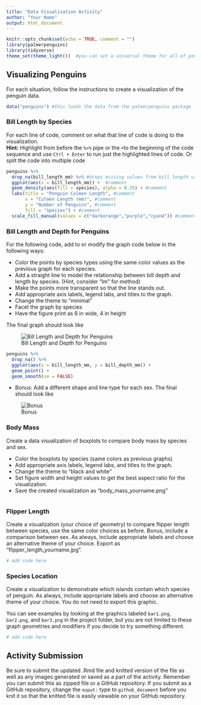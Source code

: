 ---
title: "Data Visualization Activity"
author: "Your Name"
output: html_document
---

```{r setup, include = FALSE}
knitr::opts_chunk$set(echo = TRUE, comment = "")
library(palmerpenguins)
library(tidyverse)
theme_set(theme_light())  #you can set a universal theme for all of your visualizations here using either a pre-built theme, like theme_light() or by using theme() to set your own specifications
```


## Visualizing Penguins
For each situation, follow the instructions to create a visualization of the penguin data.


```{r}
data("penguins") #this loads the data from the palmerpenguins package
```



### Bill Length by Species
For each line of code, comment on what that line of code is doing to the visualization.   
**Hint:** Highlight from before the `%>%` pipe or the `+`to the beginning of the code sequence and use `Ctrl + Enter` to run just the highlighted lines of code. Or split the code into multiple code 

```{r}
penguins %>% 
  drop_na(bill_length_mm) %>% #drops missing values from bill length variable
  ggplot(aes(x = bill_length_mm)) +  #comment
  geom_density(aes(fill = species), alpha = 0.35) + #comment
  labs(title = "Penguin Culmen Length", #comment
       x = "Culmen Length (mm)", #comment
       y = "Number of Penguins", #comment
       fill = "Species") + #comment
  scale_fill_manual(values = c("darkorange","purple","cyan4")) #comment
```


### Bill Length and Depth for Penguins
For the following code, add to or modify the graph code below in the following ways:  

- Color the points by species types using the same color values as the previous graph for each species.  
- Add a straight line to model the relationship between bill depth and length by species. (Hint, consider "lm" for method)    
- Make the points more transparent so that the line stands out.  
- Add appropriate axis labels, legend labs, and titles to the graph.  
- Change the theme to "minimal"
- Facet the graph by species
- Have the figure print as 6 in wide, 4 in height

The final graph should look like  

![Bill Length and Depth for Penguins](length_depth.png)    


```{r}
penguins %>% 
  drop_na() %>% 
  ggplot(aes(x = bill_length_mm, y = bill_depth_mm)) +
  geom_point() +
  geom_smooth(se = FALSE)
```



- Bonus: Add a different shape and line type for each sex.  The final should look like  

![Bonus](bonus_length_depth.png)  



### Body Mass

Create a data visualization of boxplots to compare body mass by species and sex.  

- Color the boxplots by species (same colors as previous graphs)
- Add appropriate axis labels, legend labs, and titles to the graph.  
- Change the theme to "black and white"  
- Set figure width and height values to get the best aspect ratio for the visualization.  
- Save the created visualization as "body_mass_yourname.png"


```{r}

```





### Flipper Length  

Create a visualization (your choice of geometry) to compare flipper length between species, use the same color choices as before.  Bonus, include a comparison between sex.  As always, include appropriate labels and choose an alternative theme of your choice. Export as "flipper_length_yourname.jpg".  

```{r}
# add code here
```



### Species Location

Create a visualization to demonstrate which islands contain which species of penguin. As always, include appropriate labels and choose an alternative theme of your choice. You do not need to export this graphic.  

You can see examples by looking at the graphics labeled `bar1.png`, `bar2.png`, and `bar3.png` in the project folder, but you are not limited to these graph geometries and modifiers if you decide to try something different.  


```{r}
# add code here
```




## Activity Submission

Be sure to submit the updated .Rmd file and knitted version of the file as well as any images generated or saved as a part of the activity.  Remember you can submit this as zipped file or a GitHub repository. If you submit as a GitHub repository, change the `ouput:` type to `github_document` before you knit it so that the knitted file is easily viewable on your GitHub repository.  


